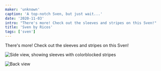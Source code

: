 ```yaml
---
maker: 'unknown'
caption: 'A top-notch Sven, but just wait...'
date: '2020-11-03'
intro: "There's more! Check out the sleeves and stripes on this Sven!"
title: 'Sven by Ricos'
tags: ['sven']
---
```


<!-- truncate -->

There's more! Check out the sleeves and stripes on this Sven!

![Side view, showing sleeves with colorblocked stripes](https://posts.freesewing.org/uploads/ricos_sven_ricos2_d350f988c8.jpg 'Side view, showing sleeves with colorblocked stripes')

![Back view](https://posts.freesewing.org/uploads/ricos_sven_ricos3_74928145d7.jpg)
